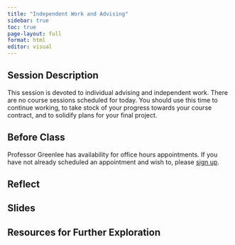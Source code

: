 ```yaml
---
title: "Independent Work and Advising"
sidebar: true
toc: true
page-layout: full
format: html
editor: visual
---
```


## Session Description

This session is devoted to individual advising and independent work. There are no course sessions scheduled for today. You should use this time to continue working, to take stock of your progress towards your course contract, and to solidify plans for your final project.

## Before Class

Professor Greenlee has availability for office hours appointments. If you have not already scheduled an appointment and wish to, please [sign up](%7B%7B%3C%20var%20instructor.calendly_url%20%3E%7D%7D).

## Reflect

## Slides

## Resources for Further Exploration
